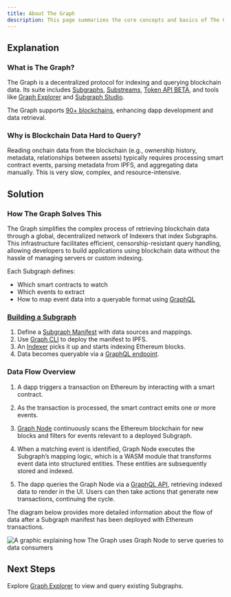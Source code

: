 ```yaml
---
title: About The Graph
description: This page summarizes the core concepts and basics of The Graph Network.
---
```


## Explanation

### What is The Graph?

The Graph is a decentralized protocol for indexing and querying blockchain data. Its suite includes [Subgraphs](/subgraphs/developing/subgraphs/), [Substreams](/substreams/introduction/), [Token API BETA](/token-api/quick-start/), and tools like [Graph Explorer](/subgraphs/explorer/) and [Subgraph Studio](/subgraphs/developing/deploying/using-subgraph-studio/).

The Graph supports [90+ blockchains](/supported-networks/), enhancing dapp development and data retrieval.

### Why is Blockchain Data Hard to Query?

Reading onchain data from the blockchain (e.g., ownership history, metadata, relationships between assets) typically requires processing smart contract events, parsing metadata from IPFS, and aggregating data manually. This is very slow, complex, and resource-intensive.

## Solution

### How The Graph Solves This

The Graph simplifies the complex process of retrieving blockchain data through a global, decentralized network of Indexers that index Subgraphs. This infrastructure facilitates efficient, censorship-resistant query handling, allowing developers to build applications using blockchain data without the hassle of managing servers or custom indexing.

Each Subgraph defines:

- Which smart contracts to watch
- Which events to extract
- How to map event data into a queryable format using [GraphQL](https://graphql.org/learn/)

### [Building a Subgraph](/subgraphs/developing/creating/starting-your-subgraph/)

1. Define a [Subgraph Manifest](/subgraphs/developing/creating/subgraph-manifest/) with data sources and mappings.
2. Use [Graph CLI](https://github.com/graphprotocol/graph-tooling/tree/main/packages/cli) to deploy the manifest to IPFS.
3. An [Indexer](/indexing/overview/) picks it up and starts indexing Ethereum blocks.
4. Data becomes queryable via a [GraphQL endpoint](/en/subgraphs/querying/graphql-api/).

### Data Flow Overview

1. A dapp triggers a transaction on Ethereum by interacting with a smart contract.

2. As the transaction is processed, the smart contract emits one or more events.

3. [Graph Node](/en/indexing/tooling/graph-node/) continuously scans the Ethereum blockchain for new blocks and filters for events relevant to a deployed Subgraph.

4. When a matching event is identified, Graph Node executes the Subgraph’s mapping logic, which is a WASM module that transforms event data into structured entities. These entities are subsequently stored and indexed.

5. The dapp queries the Graph Node via a [GraphQL API](https://graphql.org/learn/), retrieving indexed data to render in the UI. Users can then take actions that generate new transactions, continuing the cycle.

The diagram below provides more detailed information about the flow of data after a Subgraph manifest has been deployed with Ethereum transactions.

![A graphic explaining how The Graph uses Graph Node to serve queries to data consumers](/img/graph-dataflow.png)

## Next Steps

Explore [Graph Explorer](https://thegraph.com/explorer) to view and query existing Subgraphs.
